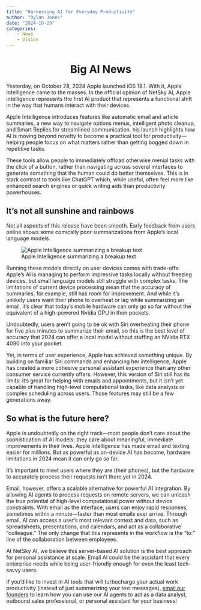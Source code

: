 ```yaml
---
title: "Harnessing AI for Everyday Productivity"
author: "Dylan Jones"
date: "2024-10-29"
categories:
    - News
    - Vision
---
```


<center> <h1> Big AI News </h1> </center>

Yesterday, on October 28, 2024 Apple launched iOS 18.1. With it, Apple Intelligence came to the masses. In the official opinion of NetSky AI, Apple intelligence represents the first AI product that represents a functional shift in the way that humans interact with their devices.

Apple Intelligence introduces features like automatic email and article summaries, a new way to navigate options menus, intelligent photo cleanup, and Smart Replies for streamlined communication. his launch highlights how AI is moving beyond novelty to become a practical tool for productivity—helping people focus on what matters rather than getting bogged down in repetitive tasks.

These tools allow people to immediately offload otherwise menial tasks with the click of a button, rather than navigating across several interfaces to generate something that the human could do better themselves. This is in stark contrast to tools like ChatGPT which, while useful, often feel more like enhanced search engines or quick writing aids than productivity powerhouses.

## It's not all sunshine and rainbows

Not all aspects of this release have been smooth. Early feedback from users online shows some comically poor summarizations from Apple’s local language models.

![Apple Intelligence summarizing a breakup text](/posts/AppleLaunchBlog/AIbreakup.jpg)

Running these models directly on user devices comes with trade-offs: Apple’s AI is managing to perform impressive tasks locally without freezing devices, but small language models still struggle with complex tasks. The limitations of current device processing mean that the accuracy of summaries, for example, still has room for improvement. And while it’s unlikely users want their phone to overheat or lag while summarizing an email, it’s clear that today’s mobile hardware can only go so far without the equivalent of a high-powered Nvidia GPU in their pockets.

Undoubtedly, users aren't going to be ok with Siri overheating their phone for five plus minutes to summarize their email, so this is the best level of accuracy that 2024 can offer a local model without stuffing an NVidia RTX 4090 into your pocket.

Yet, in terms of user experience, Apple has achieved something unique. By building on familiar Siri commands and enhancing her intelligence, Apple has created a more cohesive personal assistant experience than any other consumer service currently offers. However, this version of Siri still has its limits: it’s great for helping with emails and appointments, but it isn’t yet capable of handling high-level computational tasks, like data analysis or complex scheduling across users. Those features may still be a few generations away.

## So what is the future here?

Apple is undoubtedly on the right track—most people don’t care about the sophistication of AI models; they care about meaningful, immediate improvements in their lives. Apple Intelligence has made email and texting easier for millions. But as powerful as on-device AI has become, hardware limitations in 2024 mean it can only go so far.

It's important to meet users where they are (their phones), but the hardware to accurately process their requests isn't there yet in 2024. 

Email, however, offers a scalable alternative for powerful AI integration. By allowing AI agents to process requests on remote servers, we can unleash the true potential of high-level computational power without device constraints. With email as the interface, users can enjoy rapid responses, sometimes within a minute—faster than most emails ever arrive. Through email, AI can access a user’s most relevant context and data, such as spreadsheets, presentations, and calendars, and act as a collaborative “colleague.” The only change that this represents in the workflow is the "to:" line of the collaboration between employees. 

At NetSky AI, we believe this server-based AI solution is the best approach for personal assistance at scale. Email AI could be the assistant that every enterprise needs while being user-friendly enough for even the least tech-savvy users.

If you'd like to invest in AI tools that will turbocharge your actual work productivity (instead of just summarizing your text messages), [email our founders](founders@netsky.ai) to learn how you can use our AI agents to act as a data analyst, outbound sales professional, or personal assistant for your business!